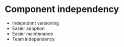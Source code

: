# Component independency
- Indepndent versioning
- Easier adoption
- Easier maintenance
- Team independency
